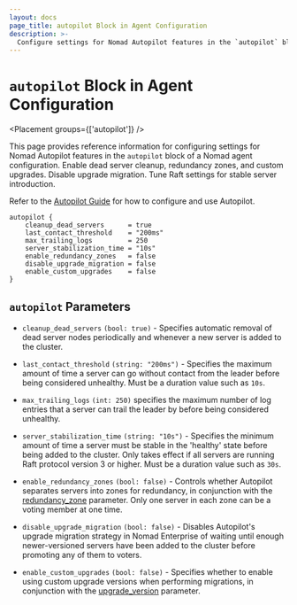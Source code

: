 ```yaml
---
layout: docs
page_title: autopilot Block in Agent Configuration
description: >-
  Configure settings for Nomad Autopilot features in the `autopilot` block of a Nomad agent configuration. Enable dead server cleanup, redundancy zones, and custom upgrades. Disable upgrade migration. Tune Raft settings for stable server introduction.
---
```


# `autopilot` Block in Agent Configuration

<Placement groups={['autopilot']} />

This page provides reference information for configuring settings for Nomad
Autopilot features in the `autopilot` block of a Nomad agent configuration.
Enable dead server cleanup, redundancy zones, and custom upgrades. Disable
upgrade migration. Tune Raft settings for stable server introduction.

Refer to the [Autopilot Guide](/nomad/docs/manage/autopilot) for
how to configure and use Autopilot.

```hcl
autopilot {
    cleanup_dead_servers      = true
    last_contact_threshold    = "200ms"
    max_trailing_logs         = 250
    server_stabilization_time = "10s"
    enable_redundancy_zones   = false
    disable_upgrade_migration = false
    enable_custom_upgrades    = false
}
```

## `autopilot` Parameters

- `cleanup_dead_servers` `(bool: true)` - Specifies automatic removal of dead
  server nodes periodically and whenever a new server is added to the cluster.

- `last_contact_threshold` `(string: "200ms")` - Specifies the maximum amount of
  time a server can go without contact from the leader before being considered
  unhealthy. Must be a duration value such as `10s`.

- `max_trailing_logs` `(int: 250)` specifies the maximum number of log entries
  that a server can trail the leader by before being considered unhealthy.

- `server_stabilization_time` `(string: "10s")` - Specifies the minimum amount of
  time a server must be stable in the 'healthy' state before being added to the
  cluster. Only takes effect if all servers are running Raft protocol version 3
  or higher. Must be a duration value such as `30s`.

- `enable_redundancy_zones` `(bool: false)` - <EnterpriseAlert product="nomad" inline/> Controls whether
  Autopilot separates servers into zones for redundancy, in conjunction with the
  [redundancy_zone](/nomad/docs/configuration/server#redundancy_zone) parameter.
  Only one server in each zone can be a voting member at one time.

- `disable_upgrade_migration` `(bool: false)` - <EnterpriseAlert product="nomad" inline/> Disables Autopilot's
  upgrade migration strategy in Nomad Enterprise of waiting until enough
  newer-versioned servers have been added to the cluster before promoting any of
  them to voters.

- `enable_custom_upgrades` `(bool: false)` - <EnterpriseAlert product="nomad" inline/> Specifies whether to
  enable using custom upgrade versions when performing migrations, in conjunction with
  the [upgrade_version](/nomad/docs/configuration/server#upgrade_version)
  parameter.
